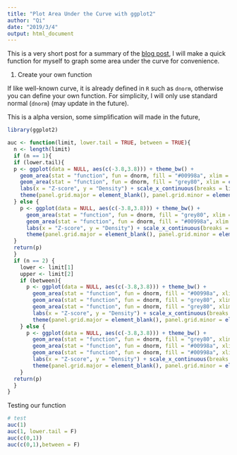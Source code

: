 ---
title: "Plot Area Under the Curve with ggplot2"
author: "Qi"
date: "2019/3/4"
output: html_document
---

This is a very short post for a summary of the [ blog post](http://t-redactyl.io/blog/2016/03/creating-plots-in-r-using-ggplot2-part-9-function-plots.html), I will make a quick function for myself to graph some area under the curve for convenience.

1. Create your own function

If like well-known curve, it is already defined in `R` such as `dnorm`, otherwise you can define your own function.
For simplicity, I will only use standard normal (`dnorm`) (may update in the future).

This is a alpha version, some simplification will made in the future,

```{r}
library(ggplot2)

auc <- function(limit, lower.tail = TRUE, between = TRUE){
  n <- length(limit)
  if (n == 1){
  if (lower.tail){
  p <- ggplot(data = NULL, aes(c(-3.8,3.8))) + theme_bw() + 
    geom_area(stat = "function", fun = dnorm, fill = "#00998a", xlim = c(-3.5, limit), alpha = .75) +
    geom_area(stat = "function", fun = dnorm, fill = "grey80", xlim = c(limit, 3.5), alpha = .75) +
    labs(x = "Z-score", y = "Density") + scale_x_continuous(breaks = limit) + 
    theme(panel.grid.major = element_blank(), panel.grid.minor = element_blank())
  } else {
    p <- ggplot(data = NULL, aes(c(-3.8,3.8))) + theme_bw() + 
      geom_area(stat = "function", fun = dnorm, fill = "grey80", xlim = c(-3.5, limit), alpha = .75) +
      geom_area(stat = "function", fun = dnorm, fill = "#00998a", xlim = c(limit, 3.5), alpha = .75) +
      labs(x = "Z-score", y = "Density") + scale_x_continuous(breaks = 2) +
      theme(panel.grid.major = element_blank(), panel.grid.minor = element_blank())
  }
  return(p)
  }
  if (n == 2) {
    lower <- limit[1]
    upper <- limit[2]
    if (between){
      p <- ggplot(data = NULL, aes(c(-3.8,3.8))) + theme_bw() + 
        geom_area(stat = "function", fun = dnorm, fill = "#00998a", xlim = c(lower, upper), alpha = .75) +
        geom_area(stat = "function", fun = dnorm, fill = "grey80", xlim = c(-3.5, lower), alpha = .75) +
        geom_area(stat = "function", fun = dnorm, fill = "grey80", xlim = c(upper, 3.5), alpha = .75) +
        labs(x = "Z-score", y = "Density") + scale_x_continuous(breaks = limit) + 
        theme(panel.grid.major = element_blank(), panel.grid.minor = element_blank())
    } else {
      p <- ggplot(data = NULL, aes(c(-3.8,3.8))) + theme_bw() + 
        geom_area(stat = "function", fun = dnorm, fill = "grey80", xlim = c(lower, upper), alpha = .75) +
        geom_area(stat = "function", fun = dnorm, fill = "#00998a", xlim = c(-3.5, lower), alpha = .75) +
        geom_area(stat = "function", fun = dnorm, fill = "#00998a", xlim = c(upper, 3.5), alpha = .75) +
        labs(x = "Z-score", y = "Density") + scale_x_continuous(breaks = limit) + 
        theme(panel.grid.major = element_blank(), panel.grid.minor = element_blank())
    }
  return(p)  
  }
}
```

Testing our function
```{r}
# test
auc(1)
auc(1, lower.tail = F)
auc(c(0,1))
auc(c(0,1),between = F)
```


